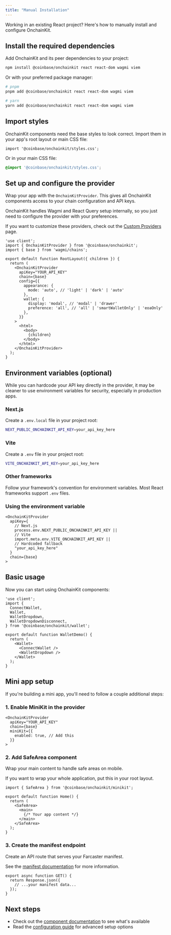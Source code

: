 ```yaml
---
title: "Manual Installation"
---
```


Working in an existing React project? Here's how to manually install and configure OnchainKit.

## Install the required dependencies

Add OnchainKit and its peer dependencies to your project:

```bash Terminal
npm install @coinbase/onchainkit react react-dom wagmi viem
```

Or with your preferred package manager:

```bash Terminal
# pnpm
pnpm add @coinbase/onchainkit react react-dom wagmi viem

# yarn
yarn add @coinbase/onchainkit react react-dom wagmi viem
```

## Import styles

OnchainKit components need the base styles to look correct. Import them in your app's root layout or main CSS file:

```tsx app/layout.tsx
import '@coinbase/onchainkit/styles.css';
```

Or in your main CSS file:

```css globals.css
@import '@coinbase/onchainkit/styles.css';
```

## Set up and configure the provider

Wrap your app with the `OnchainKitProvider`. This gives all OnchainKit components access to your chain configuration and API keys.

OnchainKit handles Wagmi and React Query setup internally, so you just need to configure the provider with your preferences.

If you want to customize these providers, check out the [Custom Providers](/advanced/custom-providers) page.

```tsx app/layout.tsx
'use client';
import { OnchainKitProvider } from '@coinbase/onchainkit';
import { base } from 'wagmi/chains';

export default function RootLayout({ children }) {
  return (
    <OnchainKitProvider
      apiKey="YOUR_API_KEY"
      chain={base}
      config={{
        appearance: {
          mode: 'auto', // 'light' | 'dark' | 'auto'
        },
        wallet: {
          display: 'modal', // 'modal' | 'drawer'
          preference: 'all', // 'all' | 'smartWalletOnly' | 'eoaOnly'
        },
      }}
    >
      <html>
        <body>
          {children}
        </body>
      </html>
    </OnchainKitProvider>
  );
}
```

## Environment variables (optional)

While you can hardcode your API key directly in the provider, it may be cleaner to use environment variables for security, especially in production apps.

### Next.js

Create a `.env.local` file in your project root:

```bash .env.local
NEXT_PUBLIC_ONCHAINKIT_API_KEY=your_api_key_here
```

### Vite

Create a `.env` file in your project root:

```bash .env
VITE_ONCHAINKIT_API_KEY=your_api_key_here
```

### Other frameworks

Follow your framework's convention for environment variables. Most React frameworks support `.env` files.

### Using the environment variable

```tsx
<OnchainKitProvider
  apiKey={
    // Next.js
    process.env.NEXT_PUBLIC_ONCHAINKIT_API_KEY ||
    // Vite
    import.meta.env.VITE_ONCHAINKIT_API_KEY ||
    // Hardcoded fallback
    "your_api_key_here"
  }
  chain={base}
>
```

## Basic usage

Now you can start using OnchainKit components:

```tsx components/WalletDemo.tsx
'use client';
import {
  ConnectWallet,
  Wallet,
  WalletDropdown,
  WalletDropdownDisconnect,
} from '@coinbase/onchainkit/wallet';

export default function WalletDemo() {
  return (
    <Wallet>
      <ConnectWallet />
      <WalletDropdown />
    </Wallet>
  );
}
```

## Mini app setup

If you're building a mini app, you'll need to follow a couple additional steps:

### 1. Enable MiniKit in the provider

```tsx app/layout.tsx
<OnchainKitProvider
  apiKey="YOUR_API_KEY"
  chain={base}
  miniKit={{
    enabled: true, // Add this
  }}
>
```

### 2. Add SafeArea component

Wrap your main content to handle safe areas on mobile.

If you want to wrap your whole application, put this in your root layout.

```tsx app/page.tsx
import { SafeArea } from '@coinbase/onchainkit/minikit';

export default function Home() {
  return (
    <SafeArea>
      <main>
        {/* Your app content */}
      </main>
    </SafeArea>
  );
}
```

### 3. Create the manifest endpoint

Create an API route that serves your Farcaster manifest.

See the [manifest documentation](/mini-apps/features/manifest) for more information.

```tsx app/api/.well-known/farcaster.json/route.ts
export async function GET() {
  return Response.json({
    // ...your manifest data...
  });
}
```

## Next steps

- Check out the [component documentation](/onchainkit/latest/components) to see what's available
- Read the [configuration guide](/onchainkit/latest/configuration) for advanced setup options
